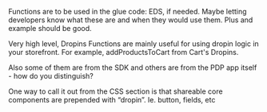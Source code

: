 Functions are to be used in the glue code: EDS, if needed. Maybe letting developers know what these are and when they would use them. Plus and example should be good.

Very high level, Dropins Functions are mainly useful for using dropin logic in your storefront. For example, addProductsToCart from Cart's Dropins.

Also some of them are from the SDK and others are from the PDP app itself - how do you distinguish?

One way to call it out from the CSS section is that shareable core components are prepended with “dropin”. Ie. button, fields, etc
